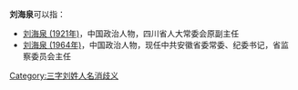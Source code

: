 '''刘海泉'''可以指：
* [[刘海泉_(1921年)|刘海泉 (1921年)]]，中国政治人物，四川省人大常委会原副主任
* [[刘海泉_(1964年)|刘海泉 (1964年)]]，中国政治人物，现任中共安徽省委常委、纪委书记，省监察委员会主任

{{disambig}}

[[Category:三字刘姓人名消歧义|Category:三字刘姓人名消歧义]]